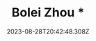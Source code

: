 ---
category:
  - Speaker
in_stock: false
price: 34.5
title: Bolei Zhou *
description: '#'
intro: University of California, Los Angeles
tax_included: false
taxable: true
is_digital: false
date: 2023-08-28T20:42:48.308Z
shipping:
  weight: 420
style:
  container: md
thumbnail: /src/assets/speaker06.png
id: c2f34229-c540-4d41-913e-4c00cac3c47a
order: 6
--- 